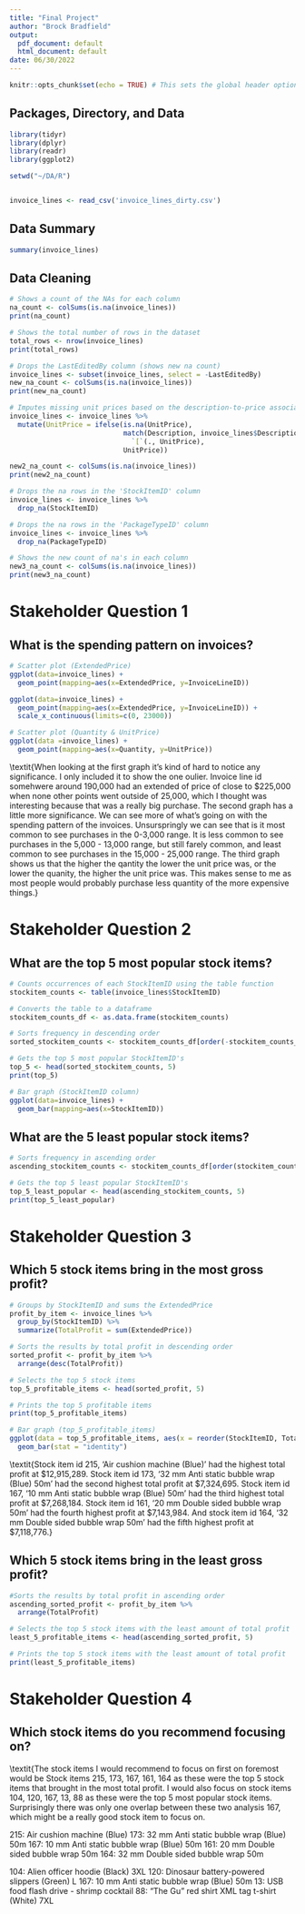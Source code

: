 ---
title: "Final Project"
author: "Brock Bradfield"
output:
  pdf_document: default
  html_document: default
date: 06/30/2022
---

```{r setup, echo=FALSE}
knitr::opts_chunk$set(echo = TRUE) # This sets the global header options for code chunks
```

## Packages, Directory, and Data

```{r include=TRUE, warning=FALSE, message=FALSE}
library(tidyr)
library(dplyr)
library(readr)
library(ggplot2)

setwd("~/DA/R")


invoice_lines <- read_csv('invoice_lines_dirty.csv')
```

## Data Summary

```{r}
summary(invoice_lines)
```

## Data Cleaning

```{r}
# Shows a count of the NAs for each column
na_count <- colSums(is.na(invoice_lines))
print(na_count)
```
```{r}
# Shows the total number of rows in the dataset
total_rows <- nrow(invoice_lines)
print(total_rows)

# Drops the LastEditedBy column (shows new na count)
invoice_lines <- subset(invoice_lines, select = -LastEditedBy)
new_na_count <- colSums(is.na(invoice_lines))
print(new_na_count)
```
```{r}
# Imputes missing unit prices based on the description-to-price associations
invoice_lines <- invoice_lines %>%
  mutate(UnitPrice = ifelse(is.na(UnitPrice), 
                            match(Description, invoice_lines$Description) %>%
                              `[`(., UnitPrice),
                            UnitPrice))

new2_na_count <- colSums(is.na(invoice_lines))
print(new2_na_count)

# Drops the na rows in the 'StockItemID' column
invoice_lines <- invoice_lines %>%
  drop_na(StockItemID)

# Drops the na rows in the 'PackageTypeID' column
invoice_lines <- invoice_lines %>%
  drop_na(PackageTypeID)

# Shows the new count of na's in each column 
new3_na_count <- colSums(is.na(invoice_lines))
print(new3_na_count)
```

# Stakeholder Question 1

## What is the spending pattern on invoices? 

```{r}
# Scatter plot (ExtendedPrice)
ggplot(data=invoice_lines) +
  geom_point(mapping=aes(x=ExtendedPrice, y=InvoiceLineID))
```
```{r}
ggplot(data=invoice_lines) +
  geom_point(mapping=aes(x=ExtendedPrice, y=InvoiceLineID)) +
  scale_x_continuous(limits=c(0, 23000))
```

```{r}
# Scatter plot (Quantity & UnitPrice)
ggplot(data =invoice_lines) +
  geom_point(mapping=aes(x=Quantity, y=UnitPrice))
```
\textit{When looking at the first graph it's kind of hard to notice any significance. I only included it to show the one oulier. Invoice line id somehwere around 190,000 had an extended of price of close to $225,000 when none other points went outside of 25,000, which I thought was interesting because that was a really big purchase. The second graph has a little more significance. We can see more of what's going on with the spending pattern of the invoices. Unsurspringly we can see that is it most common to see purchases in the 0-3,000 range. It is less common to see purchases in the 5,000 - 13,000 range, but still farely common, and least common to see purchases in the 15,000 - 25,000 range. The third graph shows us that the higher the qantity the lower the unit price was, or the lower the quanity, the higher the unit price was. This makes sense to me as most people would probably purchase less quantity of the more expensive things.}

# Stakeholder Question 2

## What are the top 5 most popular stock items?

```{r}
# Counts occurrences of each StockItemID using the table function
stockitem_counts <- table(invoice_lines$StockItemID)

# Converts the table to a dataframe
stockitem_counts_df <- as.data.frame(stockitem_counts)

# Sorts frequency in descending order
sorted_stockitem_counts <- stockitem_counts_df[order(-stockitem_counts_df$Freq), ]

# Gets the top 5 most popular StockItemID's 
top_5 <- head(sorted_stockitem_counts, 5)
print(top_5)
```
```{r}
# Bar graph (StockItemID column)
ggplot(data=invoice_lines) +
  geom_bar(mapping=aes(x=StockItemID))
```
\textit{Stock item id 104, 'Alien officer hoodie (Black) 3XL' were the most popular, purhcased a total of 1,123 times. Stock item id 120, 'Dinosaur battery-powered slippers (Green) L' were the second most popular, purchased a total of 1,123 times. Stock item id 167, '10 mm Anti static bubble wrap (Blue) 50m' were the third most popular, purchased a total of 1,119 times. Stock item id 13, 'USB food flash drive - shrimp cocktail' were the fourth most popular, purchased a total of 1,117 times. And stock item id 88, '"The Gu" red shirt XML tag t-shirt (White) 7XL' were the fifth most popular, purchased a total of 1,109 times. However when looking at the graph I think it's worth mentioning that although yes these are the top 5 most popular stock items, the vast majority of the stock items were sitting close to that range of total number of times purchased.}

## What are the 5 least popular stock items?

```{r}
# Sorts frequency in ascending order 
ascending_stockitem_counts <- stockitem_counts_df[order(stockitem_counts_df$Freq), ]

# Gets the top 5 least popular StockItemID's
top_5_least_popular <- head(ascending_stockitem_counts, 5)
print(top_5_least_popular)
```
\textit{According to the results of the code above, stock item id 223, 'Chocolate echidnas 250g' were the least popular, purchased a total of 115 times. Stock item id 227, 'White chocolate moon rocks 250g' were the second least popular, purchased a total of 116 times. Stock item id 224, 'Chocolate frogs 250g' were the third least popular, purchased a total of 117 times. Stock item id, 225, 'Chocolate sharks 250g' were the fourth least popular, purchased a total of 126 times. And stock item id 221, 'Novelty chilli chocolates 500g' were the fifth least popular, purchased a total of 130 times.}

# Stakeholder Question 3

## Which 5 stock items bring in the most gross profit?
```{r}
# Groups by StockItemID and sums the ExtendedPrice
profit_by_item <- invoice_lines %>%
  group_by(StockItemID) %>%
  summarize(TotalProfit = sum(ExtendedPrice))

# Sorts the results by total profit in descending order
sorted_profit <- profit_by_item %>%
  arrange(desc(TotalProfit))

# Selects the top 5 stock items
top_5_profitable_items <- head(sorted_profit, 5)

# Prints the top 5 profitable items
print(top_5_profitable_items)
```
```{r}
# Bar graph (top_5_profitable_items)
ggplot(data = top_5_profitable_items, aes(x = reorder(StockItemID, TotalProfit), y = TotalProfit)) +
  geom_bar(stat = "identity")
```
\textit{Stock item id 215, 'Air cushion machine (Blue)' had the highest total profit at $12,915,289. Stock item id 173, '32 mm Anti static bubble wrap (Blue) 50m' had the second highest total profit at $7,324,695. Stock item id 167, '10 mm Anti static bubble wrap (Blue) 50m' had the third highest total profit at $7,268,184. Stock item id 161, '20 mm Double sided bubble wrap 50m' had the fourth highest profit at $7,143,984. And stock item id 164, '32 mm Double sided bubble wrap 50m' had the fifth highest profit at $7,118,776.}

## Which 5 stock items bring in the least gross profit?

```{r}
#Sorts the results by total profit in ascending order
ascending_sorted_profit <- profit_by_item %>%
  arrange(TotalProfit)

# Selects the top 5 stock items with the least amount of total profit
least_5_profitable_items <- head(ascending_sorted_profit, 5)

# Prints the top 5 stock items with the least amount of total profit
print(least_5_profitable_items)

```
\textit{According to the code above we can see that stock item id 209, 'Packing knife with metal insert blade (Yellow) 9mm' had the least amount of total profit. Stock item id 210, 'Packing knife with metal insert blade (Yellow) 18mm' had the second least amount of total profit. Stock item id 17, 'DBA joke mug - mind if I join you? (Black)' had the third least amount of total profit. Stock item id 27, 'DBA joke mug - SELECT caffeine FROM mug (Black)' had the fourth least amount of total profit. And stock item id 43, 'Developer joke mug - understanding recursion requires understanding recursion (Black)' had the fifth least amount of total profit.}

# Stakeholder Question 4

## Which stock items do you recommend focusing on?

\textit{The stock items I would recommend to focus on first on foremost would be Stock items 215, 173, 167, 161, 164 as these were the top 5 stock items that brought in the most total profit. I would also focus on stock items 104, 120, 167, 13, 88 as these were the top 5 most popular stock items. Surprisingly there was only one overlap between these two analysis 167, which might be a really good stock item to focus on. 



215: Air cushion machine (Blue)
173: 32 mm Anti static bubble wrap (Blue) 50m
167: 10 mm Anti static bubble wrap (Blue) 50m
161: 20 mm Double sided bubble wrap 50m
164: 32 mm Double sided bubble wrap 50m

104: Alien officer hoodie (Black) 3XL
120: Dinosaur battery-powered slippers (Green) L
167: 10 mm Anti static bubble wrap (Blue) 50m
13: USB food flash drive - shrimp cocktail
88: "The Gu" red shirt XML tag t-shirt (White) 7XL